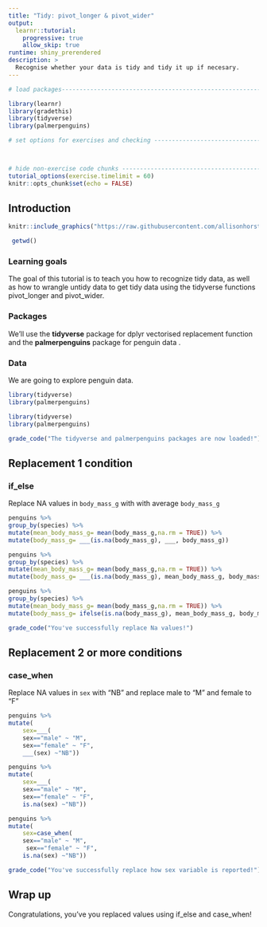 ```yaml
---
title: "Tidy: pivot_longer & pivot_wider"
output: 
  learnr::tutorial:
    progressive: true
    allow_skip: true
runtime: shiny_prerendered
description: >
  Recognise whether your data is tidy and tidy it up if necesary.
---
```


<!-- Add JavaScript code for making the exercise code larger -->
<script language="JavaScript" src="js/exercise-font-size.js"></script>

```r
# load packages-----------------------------------------------------------------

library(learnr)
library(gradethis)
library(tidyverse)
library(palmerpenguins)

# set options for exercises and checking ---------------------------------------



# hide non-exercise code chunks ------------------------------------------------
tutorial_options(exercise.timelimit = 60)
knitr::opts_chunk$set(echo = FALSE)
```

## Introduction

```r
knitr::include_graphics("https://raw.githubusercontent.com/allisonhorst/palmerpenguins/master/man/figures/lter_penguins.png")
```

```r
 getwd()
```

### Learning goals

The goal of this tutorial is to teach you how to recognize tidy data, as well as how to wrangle untidy data to get tidy data using the tidyverse functions pivot_longer and pivot_wider.

### Packages

We'll use the **tidyverse** package for dplyr vectorised replacement function and the **palmerpenguins** package for penguin data . 

### Data 
We are going to explore penguin data.

```r
library(tidyverse)
library(palmerpenguins)
```

```r
library(tidyverse)
library(palmerpenguins)
```

```r
grade_code("The tidyverse and palmerpenguins packages are now loaded!")
```

## Replacement 1 condition

### if_else 

Replace NA values in `body_mass_g` with with average `body_mass_g`

```r
penguins %>% 
group_by(species) %>%
mutate(mean_body_mass_g= mean(body_mass_g,na.rm = TRUE)) %>%
mutate(body_mass_g= ___(is.na(body_mass_g), ___, body_mass_g))
```

```r
penguins %>% 
group_by(species) %>%
mutate(mean_body_mass_g= mean(body_mass_g,na.rm = TRUE)) %>%
mutate(body_mass_g= ___(is.na(body_mass_g), mean_body_mass_g, body_mass_g))
```

```r
penguins %>% 
group_by(species) %>%
mutate(mean_body_mass_g= mean(body_mass_g,na.rm = TRUE)) %>%
mutate(body_mass_g= ifelse(is.na(body_mass_g), mean_body_mass_g, body_mass_g))
```

```r
grade_code("You've successfully replace Na values!")
```

## Replacement 2 or more conditions

### case_when 

Replace NA values in `sex` with "NB" and replace male to "M" and female to "F"

```r
penguins %>% 
mutate(  
	sex=___( 
	sex=="male" ~ "M",
	sex=="female" ~ "F",  
	___(sex) ~"NB"))  
```

```r
penguins %>% 
mutate(  
	sex=___( 
	sex=="male" ~ "M",
	sex=="female" ~ "F",  
	is.na(sex) ~"NB"))  
```

```r
penguins %>% 
mutate(  
	sex=case_when( 
	sex=="male" ~ "M",
	 sex=="female" ~ "F",  
	is.na(sex) ~"NB"))  
```

```r
grade_code("You've successfully replace how sex variable is reported!")
```

## Wrap up

Congratulations, you've you replaced values using if_else and case_when!
